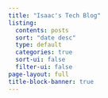 ```yaml
---
title: "Isaac's Tech Blog"
listing:
  contents: posts
  sort: "date desc"
  type: default
  categories: true
  sort-ui: false
  filter-ui: false
page-layout: full
title-block-banner: true
---
```

<a rel="me" href="https://sigmoid.social/@isaac_flath"></a>
